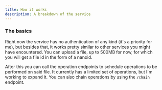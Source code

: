 ```yaml
---
title: How it works
description: A breakdown of the service
---
```


### The basics
Right now the service has no authentication of any kind (it's a priority for me), but besides that, it works
pretty similar to other services you might have encountered. You can upload a file, up to 500MB for now, for which
you will get a file id in the form of a nanoid.

After this you can call the operation endpoints to schedule operations to be performed on said file.
It currently has a limited set of operations, but I'm working to expand it.
You can also chain operations by using the `/chain` endpoint.
